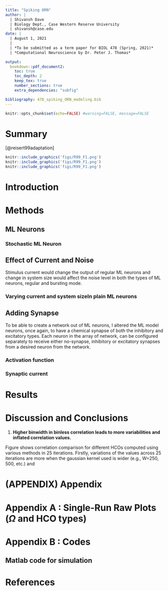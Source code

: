 ```yaml
---
title: "Spiking ORN"
author: |
  | Shivansh Dave 
  | Biology Dept., Case Western Reserve University
  | shivansh@case.edu
date: |
  | August 1, 2021
  | 
  | *To be submitted as a term paper for BIOL 478 (Spring, 2021)*
  | *Computational Neuroscience by Dr. Peter J. Thomas*

output: 
  bookdown::pdf_document2:
    toc: true
    toc_depth: 2
    keep_tex: true
    number_sections: true
    extra_dependencies: "subfig"

bibliography: 478_spiking_ORN_modeling.bib
---
```


```r
knitr::opts_chunk$set(echo=FALSE) #warning=FALSE, message=FALSE
```

<!-- Text  -->
# Summary {-}

[@reisert99adaptation]

```r
knitr::include_graphics('figs/R99_F1.png') 
knitr::include_graphics('figs/R99_F1.png') 
knitr::include_graphics('figs/R99_F1.png') 
```

# Introduction



# Methods


## ML Neurons {#ML}



### Stochastic ML Neuron {#MLst}



## Effect of Current and Noise

Stimulus current would change the output of regular ML neurons and change in system size would affect the noise level in both the types of ML neurons, regular and bursting mode.

### Varying current and system sizeIn plain  ML neurons


## Adding Synapse {#syn}

To be able to create a network out of ML neurons, I altered the ML model neurons, once again, to have a chemical synapse of both the inhibitory and excitatory types. Each neuron in the array of network, can be configured separately to receive either no-synapse, inhibitory or excitatory synapses from a desired neuron from the network.

### Activation function


### Synaptic current 


# Results



# Discussion and Conclusions {#CD}

1. **Higher binwidth in binless correlation leads to more variabilities and inflated correlation values.**
  
  Figure shows correlation comparison for different HCOs computed using various methods in 25 iterations. Firstly, variations of the values across 25 iterations are more when the gaussian kernel used is wider (e.g., W=250, 500, etc.) and 

\clearpage 

# (APPENDIX) Appendix {-}

# Appendix A : Single-Run Raw Plots ($\Omega$ and HCO types)



\clearpage 

# Appendix B : Codes

## Matlab code for simulation


# References

